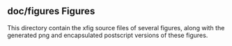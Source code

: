 =='''doc/figures''' Figures==

This directory contain the xfig source files of several figures, along with the generated png and encapsulated postscript versions of these figures.

